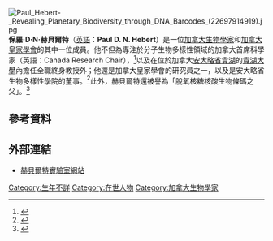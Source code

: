 [[File:Paul_Hebert-_Revealing_Planetary_Biodiversity_through_DNA_Barcodes_(22697914919).jpg|thumb]]
'''保羅·D·N·赫貝爾特'''（[[英語|英語]]：'''Paul D. N. Hebert'''）是一位[[加拿大|加拿大]][[生物學家|生物學家]]和[[加拿大皇家學會|加拿大皇家學會]]的其中一位成員。他不但為專注於分子生物多樣性領域的加拿大首席科學家（英語：Canada Research Chair），<ref>{{Cite web |url=http://www.chairs-chaires.gc.ca/chairholders-titulaires/profile-eng.aspx?profileId=556 |title=Canada Research Chairs - Paul D. N. Hebert |accessdate=2014年2月25日 |date=2013年11月26日 |publisher=加拿大政府 |language=en |archive-date=2020年9月29日 |archive-url=https://web.archive.org/web/20200929045256/https://www.chairs-chaires.gc.ca/chairholders-titulaires/profile-eng.aspx?profileId=556 |dead-url=no }}</ref>以及在位於加拿大[[安大略省|安大略省]][[貴湖|貴湖]]的[[貴湖大學|貴湖大學]]內擔任全職終身教授外；他還是加拿大皇家學會的研究員之一，以及是安大略省生物多樣性學院的董事。<ref>{{Cite web |url=http://www.biodiversity.uoguelph.ca/people.html |title=People |accessdate=2014年2月25日 |publisher=Biodiversity Institute of Ontario |language=en |deadurl=yes |archiveurl=https://web.archive.org/web/20110706211128/http://www.biodiversity.uoguelph.ca/people.html |archivedate=2011年7月6日 }}</ref>此外，赫貝爾特還被譽為「[[脫氧核糖核酸|脫氧核糖核酸]]生物條碼之父」。<ref>{{Cite journal |title=A barcode for life |date=2008年4月9日 |author=Lauren Monaghan |journal=Cosmos |url=http://www.cosmosmagazine.com/features/online/1929/a-barcode-life |language=en |accessdate=2014年2月25日 |deadurl=yes |archiveurl=https://web.archive.org/web/20110605003858/http://www.cosmosmagazine.com/features/online/1929/a-barcode-life |archivedate=2011年6月5日 }}</ref>

==參考資料==
{{reflist}}

==外部連結==
* [https://web.archive.org/web/20050828082426/http://www.uoguelph.ca/~phebert/ 赫貝爾特實驗室網站]

{{Authority control}}

[[Category:生年不詳|Category:生年不詳]]
[[Category:在世人物|Category:在世人物]]
[[Category:加拿大生物學家|Category:加拿大生物學家]]